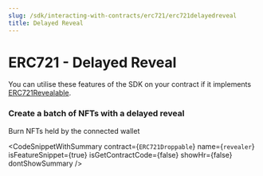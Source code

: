---
slug: /sdk/interacting-with-contracts/erc721/erc721delayedreveal
title: Delayed Reveal
---


# ERC721 - Delayed Reveal

You can utilise these features of the SDK on your contract if it implements [ERC721Revealable](/extensions/erc-721/delayed-reveal).

<div className="row" style={{ marginBottom: 24 }}>
  <div className="col col--12" style={{ marginTop: 8 }}>
    <QuickstartCard
      name="Learn how to implement ERC721Burnable"
      link={"/extensions/erc-721/delayed-reveal"}
      image="/assets/icons/general.png"
    />
  </div>
</div>

### Create a batch of NFTs with a delayed reveal

Burn NFTs held by the connected wallet

<CodeSnippetWithSummary
  contract={`ERC721Droppable`}
  name={`revealer`}
  isFeatureSnippet={true}
  isGetContractCode={false}
  showHr={false}
  dontShowSummary
/>
